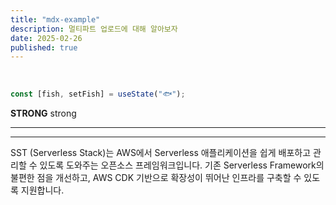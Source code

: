```yaml
---
title: "mdx-example"
description: 멀티파트 업로드에 대해 알아보자
date: 2025-02-26
published: true
---
```


<OrderedTitle title="1. SST란?" tag="h3"/>
<Br lineCount={2}/>
<PostImage description="멀티파트 업로드" src="/post/multipartupload/multie.png" alt="multipart upload" width={350} height={350} />


```jsx
const [fish, setFish] = useState("🐟");
```
**STRONG** strong

<Hr/>
<Hr/>
SST (Serverless Stack)는 AWS에서 Serverless 애플리케이션을 쉽게 배포하고 관리할 수 있도록 도와주는 오픈소스 프레임워크입니다. 기존 Serverless Framework의 불편한 점을 개선하고, AWS CDK 기반으로 확장성이 뛰어난 인프라를 구축할 수 있도록 지원합니다.